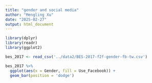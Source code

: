 ```yaml
---
title: "gender and social media"
author: "Mengling Xu"
date: "2025-02-27"
output: html_document
---
```


```r
library(dplyr)
library(readr)
library(ggplot2)

bes_2017 <- read_csv('../data2/BES-2017-f2f-gender-fb-tw.csv')
```
```r
bes_2017 %>%
  ggplot(aes(x = Gender, fill = Use_Facebook)) +
  geom_bar(position = 'dodge')
```


